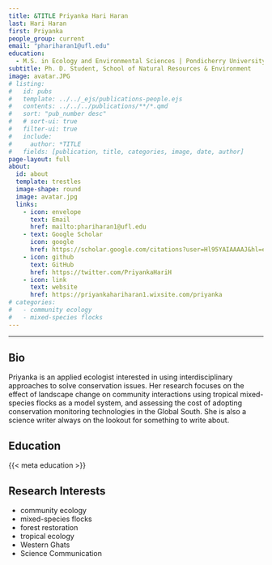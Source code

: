 ```yaml
---
title: &TITLE Priyanka Hari Haran
last: Hari Haran
first: Priyanka
people_group: current
email: "phariharan1@ufl.edu"
education:
  - M.S. in Ecology and Environmental Sciences | Pondicherry University | 2018 <br> B.S. in Zoology | University of Madras | 2016
subtitle: Ph. D. Student, School of Natural Resources & Environment
image: avatar.JPG
# listing:
#   id: pubs
#   template: ../../_ejs/publications-people.ejs 
#   contents: ../../../publications/**/*.qmd
#   sort: "pub_number desc"
#   # sort-ui: true
#   filter-ui: true
#   include:
#     author: *TITLE
#   fields: [publication, title, categories, image, date, author]
page-layout: full
about: 
  id: about
  template: trestles
  image-shape: round
  image: avatar.jpg
  links:
    - icon: envelope
      text: Email
      href: mailto:phariharan1@ufl.edu
    - text: Google Scholar
      icon: google 
      href: https://scholar.google.com/citations?user=Hl95YAIAAAAJ&hl=en
    - icon: github
      text: GitHub 
      href: https://twitter.com/PriyankaHariH
    - icon: link
      text: website
      href: https://priyankahariharan1.wixsite.com/priyanka
# categories: 
#   - community ecology
#   - mixed-species flocks
---
```



<hr>
<!-- {{< ai orcid >}} -->
<!-- https://github.com/mcanouil/quarto-iconify -->

:::{#about}  

## Bio
Priyanka is an applied ecologist interested in using interdisciplinary approaches to solve conservation issues. Her research focuses on the effect of landscape change on community interactions using tropical mixed-species flocks as a model system, and assessing the cost of adopting conservation monitoring technologies in the Global South.​ She is also a science writer always on the lookout for something to write about.

## Education  
{{< meta education >}}

## Research Interests  
<!-- {{< meta categories >}} -->

- community ecology
- mixed-species flocks
- forest restoration
- tropical ecology
- Western Ghats
- Science Communication

<br>

:::

